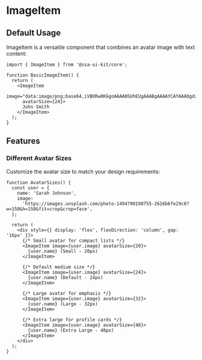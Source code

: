 
<Meta of={ImageItemStories} />

# ImageItem

## Default Usage

ImageItem is a versatile component that combines an avatar image with text content:

```tsx
import { ImageItem } from '@ssa-ui-kit/core';

function BasicImageItem() {
  return (
    <ImageItem
      image="data:image/png;base64,iVBORw0KGgoAAAANSUhEUgAAABgAAAAYCAYAAADgdz34..."
      avatarSize={24}>
      John Smith
    </ImageItem>
  );
}
```

## Features

### Different Avatar Sizes

Customize the avatar size to match your design requirements:

```tsx
function AvatarSizes() {
  const user = {
    name: 'Sarah Johnson',
    image:
      'https://images.unsplash.com/photo-1494790108755-2616b6fe29c0?w=150&h=150&fit=crop&crop=face',
  };

  return (
    <div style={{ display: 'flex', flexDirection: 'column', gap: '16px' }}>
      {/* Small avatar for compact lists */}
      <ImageItem image={user.image} avatarSize={20}>
        {user.name} (Small - 20px)
      </ImageItem>

      {/* Default medium size */}
      <ImageItem image={user.image} avatarSize={24}>
        {user.name} (Default - 24px)
      </ImageItem>

      {/* Large avatar for emphasis */}
      <ImageItem image={user.image} avatarSize={32}>
        {user.name} (Large - 32px)
      </ImageItem>

      {/* Extra large for profile cards */}
      <ImageItem image={user.image} avatarSize={48}>
        {user.name} (Extra Large - 48px)
      </ImageItem>
    </div>
  );
}
```

<Canvas />
<Controls />

<Stories includePrimary={false} />
